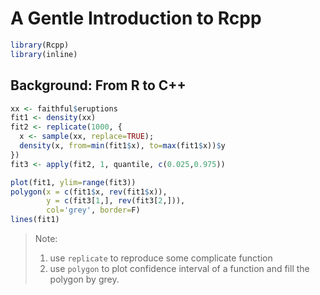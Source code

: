 # A Gentle Introduction to Rcpp
```r
library(Rcpp)
library(inline)
```

## Background: From R to C++ 

```r
xx <- faithful$eruptions
fit1 <- density(xx)
fit2 <- replicate(1000, {
  x <- sample(xx, replace=TRUE);
  density(x, from=min(fit1$x), to=max(fit1$x))$y
})
fit3 <- apply(fit2, 1, quantile, c(0.025,0.975))

plot(fit1, ylim=range(fit3))
polygon(x = c(fit1$x, rev(fit1$x)),
        y = c(fit3[1,], rev(fit3[2,])),
        col='grey', border=F)
lines(fit1)
```

> Note: 
> 
> 1. use `replicate` to reproduce some complicate function
> 2. use `polygon` to plot confidence interval of a function and fill the polygon by grey. 


